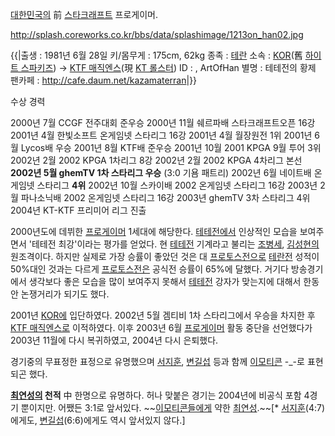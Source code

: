 [[대한민국]]의 前 [[스타크래프트]] 프로게이머.

http://splash.coreworks.co.kr/bbs/data/splashimage/1213on_han02.jpg

{{|출생 : 1981년 6월 28일
키/몸무게 : 175cm, 62kg
종족 : [[테란]]
소속 : [[KOR]](舊 [[하이트 스파키즈]]) → [[KTF 매직엔스]](現 [[KT 롤스터]])
ID : {{{[Kor]-oddysay}}}, ArtOfHan
별명 : 테테전의 황제
팬카페 : http://cafe.daum.net/kazamaterran|}}

수상 경력

2000년 7월 CCGF 전주대회 준우승
2000년 11월 쉐르파배 스타크래프트오픈 16강
2001년 4월 한빛소프트 온게임넷 스타리그 16강
2001년 4월 월장원전 1위
2001년 6월 Lycos배 우승
2001년 8월 KTF배 준우승
2001년 10월 2001 KPGA 9월 투어 3위
2002년 2월 2002 KPGA 1차리그 8강
2002년 2월 2002 KPGA 4차리그 본선
'''2002년 5월 ghemTV 1차 스타리그 우승''' (3:0 기욤 패트리)
2002년 6월 네이트배 온게임넷 스타리그 '''4위'''
2002년 10월 스카이배 2002 온게임넷 스타리그 16강
2003년 2월 파나소닉배 2002 온게임넷 스타리그 16강
2003년 ghemTV 3차 스타리그 4위
2004년 KT-KTF 프리미어 리그 진출

2000년도에 데뷔한 [[프로게이머]] 1세대에 해당한다. [[테테전]]에서 인상적인 모습을 보여주면서 '테테전 최강'이라는 평가를 얻었다. 현 [[테테전]] 기계라고 불리는 [[조병세]], [[김성현]]의 원조격이다. 하지만 실제로 가장 승률이 좋았던 것은 대 [[프로토스]]전으로 [[테란]]전 성적이 50%대인 것과는 다르게 [[프로토스]]전은 공식전 승률이 65%에 달했다. 거기다 방송경기에서 생각보다 좋은 모습을 많이 보여주지 못해서 [[테테전]] 강자가 맞는지에 대해서 한동안 논쟁거리가 되기도 했다.

2001년 [[KOR]]에 입단하였다. 2002년 5월 겜티비 1차 스타리그에서 우승을 차지한 후 [[KTF 매직엔스]]로 이적하였다. 이후 2003년 6월 [[프로게이머]] 활동 중단을 선언했다가 2003년 11월에 다시 복귀하였고, 2004년 다시 은퇴했다.

경기중의 무표정한 표정으로 유명했으며 [[서지훈]], [[변길섭]] 등과 함께 [[이모티콘]] -_-로 표현되곤 했다.

'''[[최연성]]의 천적''' 中 한명으로 유명하다. 허나 맞붙은 경기는 2004년에 비공식 포함 4경기 뿐이지만. 어쨌든 3:1로 앞서있다. ~~[[이모티콘]]들에게 약한 [[최연성]].~~[* [[서지훈]](4:7)에게도, [[변길섭]](6:6)에게도 역시 앞서있지 않다.]  
